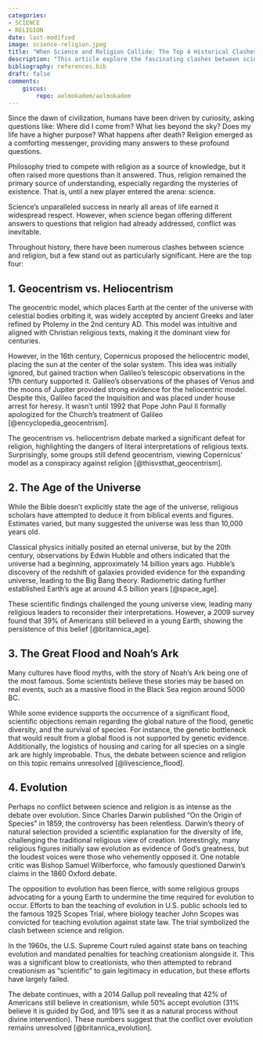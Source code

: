 ```yaml
---
categories:
- SCIENCE
- RELIGION
date: last-modified
image: science-religion.jpeg
title: "When Science and Religion Collide: The Top 4 Historical Clashes" 
description: "This article explore the fascinating clashes between science and religion throughout history, from geocentrism to evolution, and join the conversation on these thought-provoking topics."
bibliography: references.bib
draft: false
comments:
    giscus:
        repo: aelmokadem/aelmokadem
---
```



Since the dawn of civilization, humans have been driven by curiosity, asking questions like: Where did I come from? What lies beyond the sky? Does my life have a higher purpose? What happens after death? Religion emerged as a comforting messenger, providing many answers to these profound questions.

Philosophy tried to compete with religion as a source of knowledge, but it often raised more questions than it answered. Thus, religion remained the primary source of understanding, especially regarding the mysteries of existence. That is, until a new player entered the arena: science.

Science's unparalleled success in nearly all areas of life earned it widespread respect. However, when science began offering different answers to questions that religion had already addressed, conflict was inevitable.

Throughout history, there have been numerous clashes between science and religion, but a few stand out as particularly significant. Here are the top four:

## 1. Geocentrism vs. Heliocentrism 

The geocentric model, which places Earth at the center of the universe with celestial bodies orbiting it, was widely accepted by ancient Greeks and later refined by Ptolemy in the 2nd century AD. This model was intuitive and aligned with Christian religious texts, making it the dominant view for centuries.

However, in the 16th century, Copernicus proposed the heliocentric model, placing the sun at the center of the solar system. This idea was initially ignored, but gained traction when Galileo's telescopic observations in the 17th century supported it. Galileo's observations of the phases of Venus and the moons of Jupiter provided strong evidence for the heliocentric model. Despite this, Galileo faced the Inquisition and was placed under house arrest for heresy. It wasn't until 1992 that Pope John Paul II formally apologized for the Church's treatment of Galileo [@encyclopedia_geocentrism].

The geocentrism vs. heliocentrism debate marked a significant defeat for religion, highlighting the dangers of literal interpretations of religious texts. Surprisingly, some groups still defend geocentrism, viewing Copernicus' model as a conspiracy against religion [@thisvsthat_geocentrism].

## 2. The Age of the Universe 

While the Bible doesn't explicitly state the age of the universe, religious scholars have attempted to deduce it from biblical events and figures. Estimates varied, but many suggested the universe was less than 10,000 years old.

Classical physics initially posited an eternal universe, but by the 20th century, observations by Edwin Hubble and others indicated that the universe had a beginning, approximately 14 billion years ago. Hubble's discovery of the redshift of galaxies provided evidence for the expanding universe, leading to the Big Bang theory. Radiometric dating further established Earth's age at around 4.5 billion years [@space_age].

These scientific findings challenged the young universe view, leading many religious leaders to reconsider their interpretations. However, a 2009 survey found that 39% of Americans still believed in a young Earth, showing the persistence of this belief [@britannica_age].

## 3. The Great Flood and Noah's Ark 

Many cultures have flood myths, with the story of Noah's Ark being one of the most famous. Some scientists believe these stories may be based on real events, such as a massive flood in the Black Sea region around 5000 BC.

While some evidence supports the occurrence of a significant flood, scientific objections remain regarding the global nature of the flood, genetic diversity, and the survival of species. For instance, the genetic bottleneck that would result from a global flood is not supported by genetic evidence. Additionally, the logistics of housing and caring for all species on a single ark are highly improbable. Thus, the debate between science and religion on this topic remains unresolved [@livescience_flood].

## 4. Evolution 

Perhaps no conflict between science and religion is as intense as the debate over evolution. Since Charles Darwin published "On the Origin of Species" in 1859, the controversy has been relentless. Darwin's theory of natural selection provided a scientific explanation for the diversity of life, challenging the traditional religious view of creation. Interestingly, many religious figures initially saw evolution as evidence of God's greatness, but the loudest voices were those who vehemently opposed it. One notable critic was Bishop Samuel Wilberforce, who famously questioned Darwin's claims in the 1860 Oxford debate.

The opposition to evolution has been fierce, with some religious groups advocating for a young Earth to undermine the time required for evolution to occur. Efforts to ban the teaching of evolution in U.S. public schools led to the famous 1925 Scopes Trial, where biology teacher John Scopes was convicted for teaching evolution against state law. The trial symbolized the clash between science and religion.

In the 1960s, the U.S. Supreme Court ruled against state bans on teaching evolution and mandated penalties for teaching creationism alongside it. This was a significant blow to creationists, who then attempted to rebrand creationism as "scientific" to gain legitimacy in education, but these efforts have largely failed.

The debate continues, with a 2014 Gallup poll revealing that 42% of Americans still believe in creationism, while 50% accept evolution (31% believe it is guided by God, and 19% see it as a natural process without divine intervention). These numbers suggest that the conflict over evolution remains unresolved [@britannica_evolution].